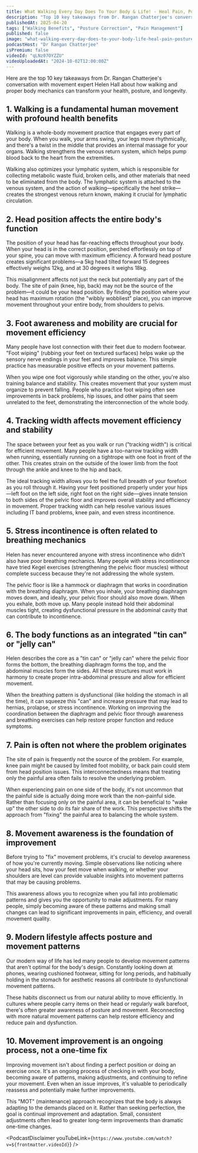 ```yaml
---
title: What Walking Every Day Does To Your Body & Life! - Heal Pain, Posture & Longevity | Helen Hall
description: "Top 10 key takeaways from Dr. Rangan Chatterjee's conversation with movement expert Helen Hall about how walking and proper body mechanics can transform your health, posture, and longevity."
publishedAt: 2025-04-20
tags: ["Walking Benefits", "Posture Correction", "Pain Management"]
published: false
image: "what-walking-every-day-does-to-your-body-life-heal-pain-posture-longevity-helen-hall.jpg"
podcastHost: "Dr Rangan Chatterjee"
isPremium: false
videoId: "qLNz07OYZZU"
videoUploadedAt: "2024-10-02T12:00:00Z"
---
```



<PodcastSummaryPageLayout frontmatter={frontmatter}>

Here are the top 10 key takeaways from Dr. Rangan Chatterjee's conversation with movement expert Helen Hall about how walking and proper body mechanics can transform your health, posture, and longevity.

## 1. Walking is a fundamental human movement with profound health benefits

Walking is a whole-body movement practice that engages every part of your body. When you walk, your arms swing, your legs move rhythmically, and there's a twist in the middle that provides an internal massage for your organs. Walking strengthens the venous return system, which helps pump blood back to the heart from the extremities.

Walking also optimizes your lymphatic system, which is responsible for collecting metabolic waste fluid, broken cells, and other materials that need to be eliminated from the body. The lymphatic system is attached to the venous system, and the action of walking—specifically the heel strike—creates the strongest venous return known, making it crucial for lymphatic circulation.

## 2. Head position affects the entire body's function

The position of your head has far-reaching effects throughout your body. When your head is in the correct position, perched effortlessly on top of your spine, you can move with maximum efficiency. A forward head posture creates significant problems—a 5kg head tilted forward 15 degrees effectively weighs 12kg, and at 30 degrees it weighs 18kg.

This misalignment affects not just the neck but potentially any part of the body. The site of pain (knee, hip, back) may not be the source of the problem—it could be your head position. By finding the position where your head has maximum rotation (the "wibbly wobbliest" place), you can improve movement throughout your entire body, from shoulders to pelvis.

## 3. Foot awareness and mobility are crucial for movement efficiency

Many people have lost connection with their feet due to modern footwear. "Foot wiping" (rubbing your feet on textured surfaces) helps wake up the sensory nerve endings in your feet and improves balance. This simple practice has measurable positive effects on your movement patterns.

When you wipe one foot vigorously while standing on the other, you're also training balance and stability. This creates movement that your system must organize to prevent falling. People who practice foot wiping often see improvements in back problems, hip issues, and other pains that seem unrelated to the feet, demonstrating the interconnection of the whole body.

## 4. Tracking width affects movement efficiency and stability

The space between your feet as you walk or run ("tracking width") is critical for efficient movement. Many people have a too-narrow tracking width when running, essentially running on a tightrope with one foot in front of the other. This creates strain on the outside of the lower limb from the foot through the ankle and knee to the hip and back.

The ideal tracking width allows you to feel the full breadth of your forefoot as you roll through it. Having your feet positioned properly under your hips—left foot on the left side, right foot on the right side—gives innate tension to both sides of the pelvic floor and improves overall stability and efficiency in movement. Proper tracking width can help resolve various issues including IT band problems, knee pain, and even stress incontinence.

## 5. Stress incontinence is often related to breathing mechanics

Helen has never encountered anyone with stress incontinence who didn't also have poor breathing mechanics. Many people with stress incontinence have tried Kegel exercises (strengthening the pelvic floor muscles) without complete success because they're not addressing the whole system.

The pelvic floor is like a hammock or diaphragm that works in coordination with the breathing diaphragm. When you inhale, your breathing diaphragm moves down, and ideally, your pelvic floor should also move down. When you exhale, both move up. Many people instead hold their abdominal muscles tight, creating dysfunctional pressure in the abdominal cavity that can contribute to incontinence.

## 6. The body functions as an integrated "tin can" or "jelly can"

Helen describes the core as a "tin can" or "jelly can" where the pelvic floor forms the bottom, the breathing diaphragm forms the top, and the abdominal muscles form the sides. All these structures must work in harmony to create proper intra-abdominal pressure and allow for efficient movement.

When the breathing pattern is dysfunctional (like holding the stomach in all the time), it can squeeze this "can" and increase pressure that may lead to hernias, prolapse, or stress incontinence. Working on improving the coordination between the diaphragm and pelvic floor through awareness and breathing exercises can help restore proper function and reduce symptoms.

## 7. Pain is often not where the problem originates

The site of pain is frequently not the source of the problem. For example, knee pain might be caused by limited foot mobility, or back pain could stem from head position issues. This interconnectedness means that treating only the painful area often fails to resolve the underlying problem.

When experiencing pain on one side of the body, it's not uncommon that the painful side is actually doing more work than the non-painful side. Rather than focusing only on the painful area, it can be beneficial to "wake up" the other side to do its fair share of the work. This perspective shifts the approach from "fixing" the painful area to balancing the whole system.

## 8. Movement awareness is the foundation of improvement

Before trying to "fix" movement problems, it's crucial to develop awareness of how you're currently moving. Simple observations like noticing where your head sits, how your feet move when walking, or whether your shoulders are level can provide valuable insights into movement patterns that may be causing problems.

This awareness allows you to recognize when you fall into problematic patterns and gives you the opportunity to make adjustments. For many people, simply becoming aware of these patterns and making small changes can lead to significant improvements in pain, efficiency, and overall movement quality.

## 9. Modern lifestyle affects posture and movement patterns

Our modern way of life has led many people to develop movement patterns that aren't optimal for the body's design. Constantly looking down at phones, wearing cushioned footwear, sitting for long periods, and habitually holding in the stomach for aesthetic reasons all contribute to dysfunctional movement patterns.

These habits disconnect us from our natural ability to move efficiently. In cultures where people carry items on their head or regularly walk barefoot, there's often greater awareness of posture and movement. Reconnecting with more natural movement patterns can help restore efficiency and reduce pain and dysfunction.

## 10. Movement improvement is an ongoing process, not a one-time fix

Improving movement isn't about finding a perfect position or doing an exercise once. It's an ongoing process of checking in with your body, becoming aware of patterns, making adjustments, and continuing to refine your movement. Even when an issue improves, it's valuable to periodically reassess and potentially make further improvements.

This "MOT" (maintenance) approach recognizes that the body is always adapting to the demands placed on it. Rather than seeking perfection, the goal is continual improvement and adaptation. Small, consistent adjustments often lead to greater long-term improvements than dramatic one-time changes.

<PodcastDisclaimer
  youTubeLink={`https://www.youtube.com/watch?v=${frontmatter.videoId}`}
/>

</PodcastSummaryPageLayout>
